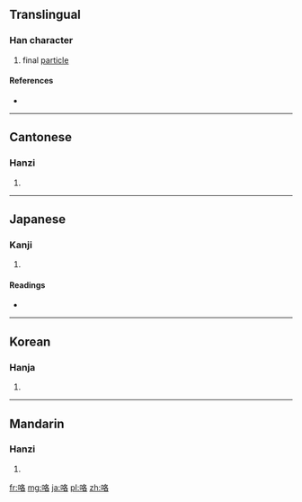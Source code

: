 {{also|詻}}
==Translingual==

===Han character===
{{Han char|rn=30|rad=口|as=06|sn=9|four=6706<sub>4</sub>|canj=口竹水口 (RHER)}}

# final [[particle]]

====References====
* {{Han ref|kx=0187.050|dkj=03550|dj=0406.070|hdz=10620.070|uh=54AF|ud=21679|bh=ABA3|bd=43939}}

----

==Cantonese==

===Hanzi===
{{yue-hanzi|jyut=|y=gaak3, lo1 lok3}}

# {{defn|lang=yue|sort=口06}}

----

==Japanese==

===Kanji===
{{ja-kanji|grade=|rs=口06}}

# {{defn|lang=ja|sort=口06}}

====Readings====
* {{ja-readings|on=[[かく]] (kaku)|kun=[[はく]] (haku)}}

----

==Korean==

===Hanja===
{{ko-hanja|hangeul=각|rv=gak|mr=kak}}

# {{defn|lang=ko|sort=口06}}

----

==Mandarin==

===Hanzi===
{{cmn-hanzi|pin=[[gē]] ([[ge1]])|wg=ko<sup>1</sup>}}

# {{defn|lang=cmn|sort=口06}}

[[fr:咯]]
[[mg:咯]]
[[ja:咯]]
[[pl:咯]]
[[zh:咯]]